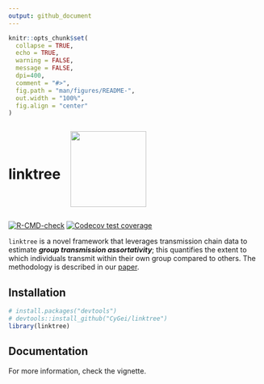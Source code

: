 ```yaml
---
output: github_document
---
```


<!-- README.md is generated from README.Rmd. Please edit that file -->

```r
knitr::opts_chunk$set(
  collapse = TRUE,
  echo = TRUE, 
  warning = FALSE, 
  message = FALSE, 
  dpi=400,
  comment = "#>",
  fig.path = "man/figures/README-",
  out.width = "100%",
  fig.align = "center"
)
```


<div style="display: flex; align-items: center;">
  <h1 style="margin-right: 20px;">linktree</h1>
  <img src="man/figures/hexsticker.png" width="150">
</div>

<!-- badges: start -->

[![R-CMD-check](https://github.com/CyGei/linktree/actions/workflows/R-CMD-check.yaml/badge.svg)](https://github.com/CyGei/linktree/actions/workflows/R-CMD-check.yaml)
[![Codecov test coverage](https://codecov.io/gh/CyGei/linktree/graph/badge.svg)](https://app.codecov.io/gh/CyGei/linktree)
<!-- badges: end -->

`linktree` is a novel framework that leverages transmission chain data to estimate ***group transmission assortativity***; this quantifies the extent to which individuals transmit within their own group compared to others. The methodology is described in our [paper](https://journals.plos.org/plosone/article?id=10.1371/journal.pone.0313037).

## Installation

```r
# install.packages("devtools")
# devtools::install_github("CyGei/linktree")
library(linktree)
```

## Documentation

For more information, check the vignette.
